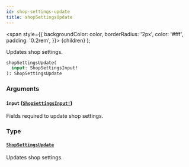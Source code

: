 ```yaml
---
id: shop-settings-update
title: shopSettingsUpdate
---
```


<span
style={{
      backgroundColor: color,
      borderRadius: '2px',
      color: '#fff',
      padding: '0.2rem',
    }}>
{children}
</span>
);

Updates shop settings.

```graphql
shopSettingsUpdate(
  input: ShopSettingsInput!
): ShopSettingsUpdate

```

### Arguments

#### `input` ([`ShopSettingsInput!`](/api-reference/inputs/shop-settings-input.mdx))

Fields required to update shop settings.

### Type

#### [`ShopSettingsUpdate`](/api-reference/objects/shop-settings-update.mdx)

Updates shop settings.
